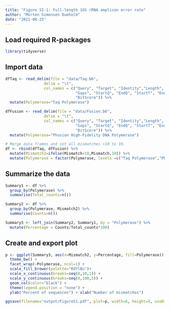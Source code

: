 ```yaml
---
title: "Figure SI-1: Full-length 16S rRNA amplicon error rate"
author: "Morten Simonsen Dueholm"
date: "2021-08-25"
---
```


## Load required R-packages
```r
library(tidyverse)
```

## Import data
```r
dfTaq <- read_delim(file = "data/Taq.b6", 
                 delim = "\t", 
                 col_names = c("Query", "Target", "Identity","Length", "Mismatch",
                               "Gaps", "StartQ", "EndQ", "StartT", "EndT", "Evalue",
                               "BitScore")) %>%
  mutate(Polymerase="Taq Polymerase")

dfFusion <- read_delim(file = "data/Fusion.b6", 
                 delim = "\t", 
                 col_names = c("Query", "Target", "Identity","Length", "Mismatch",
                               "Gaps", "StartQ", "EndQ", "StartT", "EndT", "Evalue",
                               "BitScore")) %>%
  mutate(Polymerase="Phusion High-Fidelity DNA Polymerase")

# Merge data frames and set all mismatches >10 to 10.
df <- rbind(dfTaq, dfFusion) %>%
  mutate(Mismatch2=ifelse(Mismatch<10,Mismatch,10)) %>%
  mutate(Polymerase = factor(Polymerase, levels =c("Taq Polymerase","Phusion High-Fidelity DNA Polymerase")))
```

## Summarize the data
```r
Summary1 <- df %>%
  group_by(Polymerase) %>%
  summarise(Total_counts=n())

Summary2 <- df %>%
  group_by(Polymerase, Mismatch2) %>%
  summarise(Counts=n())

Summary3 <- left_join(Summary2, Summary1, by = "Polymerase") %>%
  mutate(Percentage = Counts/Total_counts*100)
```


## Create and export plot
```r
p <- ggplot(Summary3, aes(x=Mismatch2, y=Percentage, fill=Polymerase)) +
  theme_bw() +
  facet_wrap(~Polymerase, ncol=1) +
  scale_fill_brewer(palette="RdYlBu")+
  scale_x_continuous(breaks=seq(0,10,1)) +
  scale_y_continuous(breaks=seq(0,100,5)) +
  geom_col(color="black") +
  theme(legend.position = "none") +
  ylab("Percent of sequences") + xlab("Number of mismatches")

ggsave(filename="output/FigureS1.pdf", plot=p, width=6, height=5, useDingbats=FALSE, limitsize=FALSE)
```